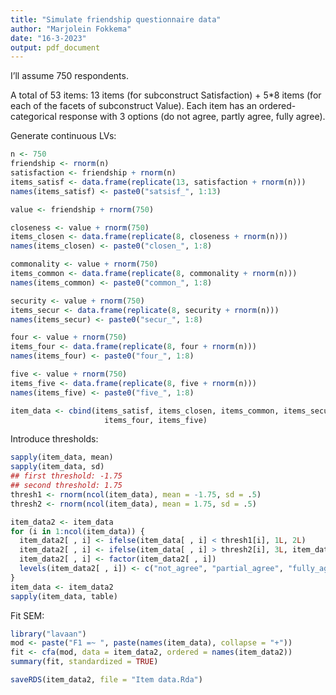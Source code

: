 ---
title: "Simulate friendship questionnaire data"
author: "Marjolein Fokkema"
date: "16-3-2023"
output: pdf_document
---

I'll assume 750 respondents.

A total of 53 items: 13 items (for subconstruct Satisfaction) + 5*8 items (for each of the facets of subconstruct Value). Each item has an ordered-categorical response with 3 options (do not agree, partly agree, fully agree).

Generate continuous LVs:

```{r}
n <- 750
friendship <- rnorm(n)
satisfaction <- friendship + rnorm(n) 
items_satisf <- data.frame(replicate(13, satisfaction + rnorm(n)))
names(items_satisf) <- paste0("satsisf_", 1:13)

value <- friendship + rnorm(750) 

closeness <- value + rnorm(750) 
items_closen <- data.frame(replicate(8, closeness + rnorm(n)))
names(items_closen) <- paste0("closen_", 1:8)

commonality <- value + rnorm(750) 
items_common <- data.frame(replicate(8, commonality + rnorm(n)))
names(items_common) <- paste0("common_", 1:8)

security <- value + rnorm(750) 
items_secur <- data.frame(replicate(8, security + rnorm(n)))
names(items_secur) <- paste0("secur_", 1:8)

four <- value + rnorm(750) 
items_four <- data.frame(replicate(8, four + rnorm(n)))
names(items_four) <- paste0("four_", 1:8)

five <- value + rnorm(750) 
items_five <- data.frame(replicate(8, five + rnorm(n)))
names(items_five) <- paste0("five_", 1:8)

item_data <- cbind(items_satisf, items_closen, items_common, items_secur + 
                     items_four, items_five)
```


Introduce thresholds:

```{r}
sapply(item_data, mean)
sapply(item_data, sd)
## first threshold: -1.75
## second threshold: 1.75
thresh1 <- rnorm(ncol(item_data), mean = -1.75, sd = .5)
thresh2 <- rnorm(ncol(item_data), mean = 1.75, sd = .5)

item_data2 <- item_data
for (i in 1:ncol(item_data)) {
  item_data2[ , i] <- ifelse(item_data[ , i] < thresh1[i], 1L, 2L) 
  item_data2[ , i] <- ifelse(item_data[ , i] > thresh2[i], 3L, item_data2[ , i]) 
  item_data2[ , i] <- factor(item_data2[ , i])
  levels(item_data2[ , i]) <- c("not_agree", "partial_agree", "fully_agree")
}
item_data <- item_data2
sapply(item_data, table)
```


Fit SEM:

```{r}
library("lavaan")
mod <- paste("F1 =~ ", paste(names(item_data), collapse = "+"))
fit <- cfa(mod, data = item_data2, ordered = names(item_data2))
summary(fit, standardized = TRUE)
```


```{r}
saveRDS(item_data2, file = "Item data.Rda")
```